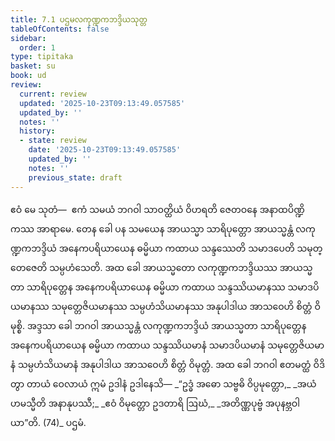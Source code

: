 ```yaml
---
title: 7.1 ပဌမလကုဏ္ဍကဘဒ္ဒိယသုတ္တ
tableOfContents: false
sidebar:
  order: 1
type: tipitaka
basket: su
book: ud
review:
  current: review
  updated: '2025-10-23T09:13:49.057585'
  updated_by: ''
  notes: ''
  history:
  - state: review
    date: '2025-10-23T09:13:49.057585'
    updated_by: ''
    notes: ''
    previous_state: draft
---
```



<ReviewStatus review={frontmatter.review} showDetails={true} />

<HypothesisAnnotation frontmatter={frontmatter} />

<DynamicBreadcrumb />

<Division number="61" book="ud" e="ch" v="18" p="170">

<Paragraph number="602" book="ud">
ဧဝံ မေ သုတံ—  ဧကံ သမယံ ဘဂဝါ သာဝတ္ထိယံ ဝိဟရတိ ဇေတဝနေ အနာထပိဏ္ဍိကဿ အာရာမေ. တေန ခေါ ပန သမယေန အာယသ္မာ သာရိပုတ္တော အာယသ္မန္တံ လကုဏ္ဍကဘဒ္ဒိယံ အနေကပရိယာယေန ဓမ္မိယာ ကထာယ သန္ဒဿေတိ သမာဒပေတိ သမုတ္တေဇေတိ သမ္ပဟံသေတိ.
</Paragraph>

<Paragraph number="603" book="ud">
အထ ခေါ အာယသ္မတော လကုဏ္ဍကဘဒ္ဒိယဿ အာယသ္မတာ သာရိပုတ္တေန အနေကပရိယာယေန ဓမ္မိယာ ကထာယ သန္ဒဿိယမာနဿ သမာဒပိယမာနဿ သမုတ္တေဇိယမာနဿ သမ္ပဟံသိယမာနဿ အနုပါဒါယ အာသဝေဟိ စိတ္တံ ဝိမုစ္စိ.
</Paragraph>

<Paragraph number="604" book="ud">
အဒ္ဒသာ ခေါ ဘဂဝါ အာယသ္မန္တံ လကုဏ္ဍကဘဒ္ဒိယံ အာယသ္မတာ သာရိပုတ္တေန အနေကပရိယာယေန ဓမ္မိယာ ကထာယ သန္ဒဿိယမာနံ သမာဒပိယမာနံ သမုတ္တေဇိယမာနံ သမ္ပဟံသိယမာနံ အနုပါဒါယ အာသဝေဟိ စိတ္တံ ဝိမုတ္တံ.
</Paragraph>

<Paragraph number="605" book="ud">
အထ ခေါ ဘဂဝါ ဧတမတ္ထံ ဝိဒိတွာ တာယံ ဝေလာယံ ဣမံ ဥဒါနံ ဥဒါနေသိ—
</Paragraph>

<Paragraph number="606" type="verses" book="ud">
_“ဥဒ္ဓံ အဓော သဗ္ဗဓိ ဝိပ္ပမုတ္တော,_  
_အယံဟမသ္မီတိ အနာနုပဿီ;_  
_ဧဝံ ဝိမုတ္တော ဥဒတာရိ ဩဃံ,_  
_အတိဏ္ဏပုဗ္ဗံ အပုနဗ္ဘဝါယာ”တိ. (74)_  


</Paragraph>
</Division>

<Paragraph number="607" type="center" book="ud">
ပဌမံ.
</Paragraph>